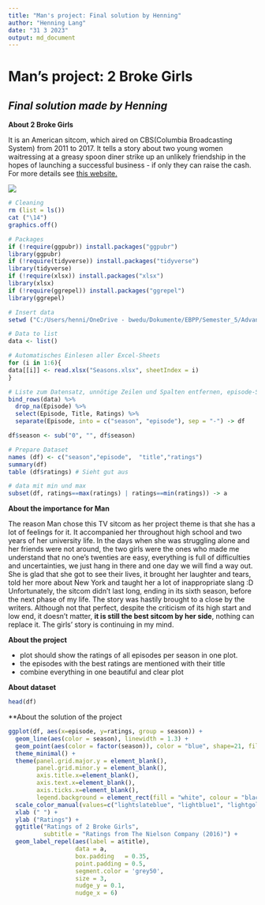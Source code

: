 ```yaml
---
title: "Man's project: Final solution by Henning"
author: "Henning Lang"
date: "31 3 2023"
output: md_document
---
```

# Man's project: 2 Broke Girls
## *Final solution made by Henning*

**About 2 Broke Girls**

It is an American sitcom, which aired on CBS(Columbia Broadcasting System) from 2011 to 2017. It tells a story about two young women waitressing at a greasy spoon diner strike up an unlikely friendship in the hopes of launching a successful business - if only they can raise the cash. For more details see [this website.](https://www.imdb.com/title/tt1845307/.)

![](https://raw.githubusercontent.com/Dr-Eberle-Zentrum/Advanced-data-processing-with-R/main/Projects/caoman199711/Girls.png)


```r
# Cleaning
rm (list = ls())
cat ("\14")
graphics.off()

# Packages
if (!require(ggpubr)) install.packages("ggpubr")
library(ggpubr)
if (!require(tidyverse)) install.packages("tidyverse")
library(tidyverse)
if (!require(xlsx)) install.packages("xlsx")
library(xlsx)
if (!require(ggrepel)) install.packages("ggrepel")
library(ggrepel)

# Insert data 
setwd ("C:/Users/henni/OneDrive - bwedu/Dokumente/EBPP/Semester_5/Advanced R/Man's Projekt")

# Data to list
data <- list()

# Automatisches Einlesen aller Excel-Sheets
for (i in 1:6){
data[[i]] <- read.xlsx("Seasons.xlsx", sheetIndex = i)
}

# Liste zum Datensatz, unnötige Zeilen und Spalten entfernen, episode-Spalte in Episode und Season aufteilen
bind_rows(data) %>% 
  drop_na(Episode) %>% 
  select(Episode, Title, Ratings) %>% 
  separate(Episode, into = c("season", "episode"), sep = "-") -> df

df$season <- sub("0", "", df$season)

# Prepare Dataset
names (df) <- c("season","episode",  "title","ratings")
summary(df)
table (df$ratings) # Sieht gut aus

# data mit min und max
subset(df, ratings==max(ratings) | ratings==min(ratings)) -> a
```

**About the importance for Man**

The reason Man chose this TV sitcom as her project theme is that she has a lot of feelings for it. It accompanied her throughout high school and two years of her university life. In the days when she was struggling alone and her friends were not around, the two girls were the ones who made me understand that no one’s twenties are easy, everything is full of difficulties and uncertainties, we just hang in there and one day we will find a way out. She is glad that she got to see their lives, it brought her laughter and tears, told her more about New York and taught her a lot of inappropriate slang :D
Unfortunately, the sitcom didn’t last long, ending in its sixth season, before the next phase of my life. The story was hastily brought to a close by the writers. Although not that perfect, despite the criticism of its high start and low end, it doesn’t matter, **it is still the best sitcom by her side**, nothing can replace it. The girls’ story is continuing in my mind.

**About the project**

- plot should show the ratings of all episodes per season in one plot.
- the episodes with the best ratings are mentioned with their title
- combine everything in one beautiful and clear plot

**About dataset**

```r
head(df)
```


**About the solution of the project

```r
ggplot(df, aes(x=episode, y=ratings, group = season)) +
  geom_line(aes(color = season), linewidth = 1.3) +
  geom_point(aes(color = factor(season)), color = "blue", shape=21, fill="#69b3a2", size=2) +
  theme_minimal() +
  theme(panel.grid.major.y = element_blank(),
        panel.grid.minor.y = element_blank(),
        axis.title.x=element_blank(),
        axis.text.x=element_blank(),
        axis.ticks.x=element_blank(),
        legend.background = element_rect(fill = "white", colour = "black")) +
  scale_color_manual(values=c("lightslateblue", "lightblue1", "lightgoldenrod4", "mediumblue", "lightcyan3", "lightcyan4")) +
  xlab (" ") +
  ylab ("Ratings") + 
  ggtitle("Ratings of 2 Broke Girls",
          subtitle = "Ratings from The Nielson Company (2016)") +
  geom_label_repel(aes(label = a$title),
                   data = a,
                   box.padding   = 0.35, 
                   point.padding = 0.5,
                   segment.color = 'grey50',
                   size = 3, 
                   nudge_y = 0.1,
                   nudge_x = 6)
```
